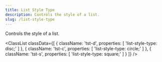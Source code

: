 ```yaml
---
title: List Style Type
description: Controls the style of a list.
slug: /list-style-type
---
```



Controls the style of a list.

<ClassList
  classData={[
    {
        className: 'tst-d',
        properties: [
            'list-style-type: disc;'
        ]
    },
    {
        className: 'tst-c',
        properties: [
            'list-style-type: circle;'
        ]
    },
    {
        className: 'tst-s',
        properties: [
            'list-style-type: square;'
        ]
    }
  ]}
/>